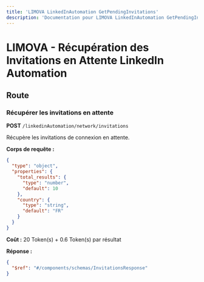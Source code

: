 ```yaml
---
title: 'LIMOVA LinkedInAutomation GetPendingInvitations'
description: 'Documentation pour LIMOVA LinkedInAutomation GetPendingInvitations'
---
```


# LIMOVA - Récupération des Invitations en Attente LinkedIn Automation

## Route

### Récupérer les invitations en attente
**POST** `/linkedinAutomation/network/invitations`

Récupère les invitations de connexion en attente.

**Corps de requête :**
```json
{
  "type": "object",
  "properties": {
    "total_results": {
      "type": "number",
      "default": 10
    },
    "country": {
      "type": "string",
      "default": "FR"
    }
  }
}
```

**Coût :** 20 Token(s) + 0.6 Token(s) par résultat

**Réponse :**
```json
{
  "$ref": "#/components/schemas/InvitationsResponse"
}
``` 
